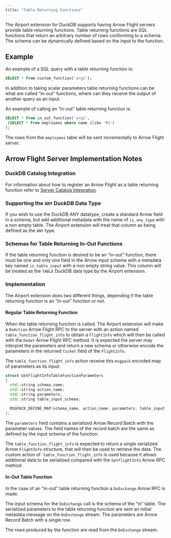 ```yaml
---
title: "Table Returning Functions"
---
```


The Airport extension for DuckDB supports having Arrow Flight servers provide table returning functions.  Table returning functions are SQL functions that return an arbitrary number of rows conforming to a schema.  The schema can be dynamically defined based on the input to the function.

## Example

An example of a SQL query with a table returning function is:

```sql
SELECT * from custom_function('arg1');
```

In addition to taking scalar parameters table returning functions can be what are called "in-out" functions, where can they receive the output of another query as an input.

An example of calling an "in-out" table returning function is:

```sql
SELECT * from in_out_function('arg1',
 (SELECT * from employees where name ilike 'R%')
);
```

The rows from the `employees` table will be sent incrementally to Arrow Flight server.

## Arrow Flight Server Implementation Notes

### DuckDB Catalog Integration

For information about how to register an Arrow Flight as a table returning function refer to [Server Catalog Integration](server_catalog_integration.html).

### Supporting the `ANY` DuckDB Data Type

If you wish to use the DuckDB ANY datatype, create a standard Arrow field in a schema, but add additional metadata with the name of `is_any_type` with a non empty table.  The Airport extension will treat that column as being defined as the `ANY` type.

### Schemas for Table Returning In-Out Functions

If the table returning function is desired to be an "in-out" function, there must be one and only one field in the Arrow input schema with a metadata key named `is_table_input`  with a non empty string value.  This column will be treated as the `TABLE` DuckDB data type by the Airport extension.

### Implementation

The Airport extension does two different things, depending if the table returning function is an "in-out" function or not.

#### Regular Table Returning Function

When the table returning function is called.  The Airport extension will make a `DoAction` Arrow Flight RPC to the server with an action named `table_function_flight_info` to obtain a `FlightInfo` which will then be called with the `DoGet` Arrow Flight RPC method.  It is expected the server may interpret the parameters and return a new schema or otherwise encode the parameters in the returned `ticket` field of the `FlightInfo`.

The `table_function_flight_info` action receive this `msgpack` encoded map of parameters as its input:

```c++
struct GetFlightInfoTableFunctionParameters
{
  std::string schema_name;
  std::string action_name;
  std::string parameters;
  std::string table_input_schema;

  MSGPACK_DEFINE_MAP(schema_name, action_name, parameters, table_input_schema)
};
```

The `parameters` field contains a serialized Arrow Record Batch with the parameter values.  The field names of the record batch are the same as defined by the input schema of the function.

The `table_function_flight_info` is expected to return a single serialized Arrow `FlightInfo` structure, that will then be used to retrieve the data.  The custom action of ``table_function_flight_info` is used because it allows additional data to be serialized compared with the `GetFlightInfo` Arrow RPC method.


#### In-Out Table Function

In the case of an "in-out" table returning function a `DoExchange` Arrow RPC is made.

The input schema for the `DoExchange` call is the schema of the "in" table.  The serialized parameters to the table returning function are sent an initial metadata message on the `DoExchange` stream.  The parameters are Arrow Record Batch with a single row.

The rows produced by the function are read from the `DoExchange` stream.

